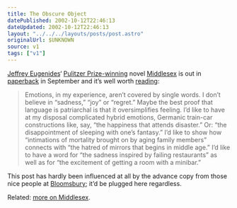 ```yaml
---
title: The Obscure Object
datePublished: 2002-10-12T22:46:13
dateUpdated: 2002-10-12T22:46:13
layout: "../../../layouts/posts/post.astro"
originalUrl: $UNKNOWN
source: v1
tags: ["v1"]
---
```


[Jeffrey Eugenides][1]&#8216; [Pulitzer Prize-winning][2] novel [Middlesex][3] is out in [paperback][4] in September and it&#8217;s well worth [reading][5]:

> Emotions, in my experience, aren&#8217;t covered by single words. I don&#8217;t believe in &#8220;sadness,&#8221; &#8220;joy&#8221; or &#8220;regret.&#8221; Maybe the best proof that language is patriarchal is that it oversimplifies feeling. I&#8217;d like to have at my disposal complicated hybrid emotions, Germanic train-car constructions like, say, &#8220;the happiness that attends disaster.&#8221; Or: &#8220;the disappointment of sleeping with one&#8217;s fantasy.&#8221; I&#8217;d like to show how &#8220;intimations of mortality brought on by aging family members&#8221; connects with &#8220;the hatred of mirrors that begins in middle age.&#8221; I&#8217;d like to have a word for &#8220;the sadness inspired by failing restaurants&#8221; as well as for &#8220;the excitement of getting a room with a minibar.&#8221;

This post has hardly been influenced at all by the advance copy from those nice people at [Bloomsbury][6]; it&#8217;d be plugged here regardless.

Related: [more on Middlesex][7].

[1]: http://www.jeffreyeugenides.com/
[2]: http://www.pulitzer.org/year/2003/fiction/ "The Pulitzer Prize Winners 2003: Fiction"
[3]: http://www.amazon.co.uk/exec/obidos/ASIN/0747560234/ohsky "Amazon.co.uk: Jeffrey Eugenides' Middlesex (hardcover)"
[4]: http://www.amazon.co.uk/exec/obidos/ASIN/0747561621/ohsky "Amazon.co.uk: Jeffrey Eugenides' Middlesex (paperback)"
[5]: http://www.bloomsburymagazine.com/Authors/microsite.asp?id=214&section=1&aid=472 "Bloomsbury: 'Home movies' - an extract from Middlesex"
[6]: http://www.bloomsbury.com/
[7]: http://anglepoised.com/weblog/entry/000233/ "anglepoised: Clouds Up"
